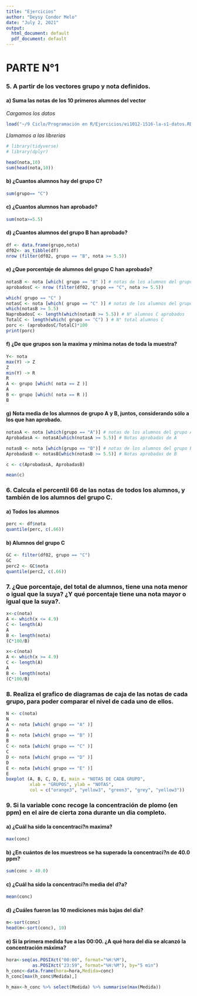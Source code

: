 ---
title: "Ejercicios"
author: "Deysy Condor Melo"
date: "July 2, 2021"
output:
  html_document: default
  pdf_document: default
---


# PARTE N°1

### 5. A partir de los vectores grupo y nota definidos.

#### a) Suma las notas de los 10 primeros alumnos del vector

*Cargamos los datos*

```{r}
load("~/9 Ciclo/Programación en R/Ejercicios/ei1012-1516-la-s1-datos.RData")
```

*Llamamos a las librerias*

```{r}
# library(tidyverse)
# library(dplyr)
```

```{r}
head(nota,10) 
sum(head(nota,10))
```

#### b) ¿Cuantos alumnos hay del grupo C?

```{r}
sum(grupo== "C")
```

#### c) ¿Cuantos alumnos han aprobado?

```{r}
sum(nota>=5.5)
```

#### d) ¿Cuantos alumnos del grupo B han aprobado?

```{r}
df <- data.frame(grupo,nota)
df02<- as_tibble(df)
nrow (filter(df02, grupo == "B", nota >= 5.5))
```

#### e) ¿Que porcentaje de alumnos del grupo C han aprobado?

```{r}

notasB <- nota [which( grupo == "B" )] # notas de los alumnos del grupo B
aprobadosC <- nrow (filter(df02, grupo == "C", nota >= 5.5))

which( grupo == "C" )
notasC <- nota [which( grupo == "C" )] # notas de los alumnos del grupo C
which(notasB >= 5.5)
NaprobadosC <- length(which(notasB >= 5.5)) # N° alumnos C aprobados
TotalC <- length(which( grupo == "C") ) # N° total alumnos C
porc <- (aprobadosC/TotalC)*100
print(porc)
```

#### f) ¿De que grupos son la maxima y minima notas de toda la muestra?

```{r}
Y<- nota
max(Y) -> Z
Z
min(Y) -> R
R
A <- grupo [which( nota == Z )]
A
B <- grupo [which( nota == R )]
B
```
 
#### g) Nota media de los alumnos de grupo A y B, juntos, considerando sólo a los que han aprobado.

```{r}
notasA <- nota [which(grupo == "A")] # notas de los alumnos del grupo A
AprobadasA <- notasA[which(notasA >= 5.5)] # Notas aprobadas de A

notasB <- nota [which(grupo == "B")] # notas de los alumnos del grupo B
AprobadasB <- notasB[which(notasB >= 5.5)] # Notas aprobadas de B

c <- c(AprobadasA, AprobadasB)

mean(c)
```

### 6. Calcula el percentil 66 de las notas de todos los alumnos, y también de los alumnos del grupo C.

#### a) Todos los alumnos

```{r}
perc <- df$nota 
quantile(perc, c(.66))
```

#### b) Alumnos del grupo C

```{r}
GC <- filter(df02, grupo == "C")
GC
perc2 <- GC$nota
quantile(perc2, c(.66))
```

### 7. ¿Que porcentaje, del total de alumnos, tiene una nota menor o igual que la suya? ¿Y qué porcentaje tiene una nota mayor o igual que la suya?.

```{r}
x<-c(nota)
A <- which(x <= 4.9)
C <- length(A)
A
B <- length(nota)
(C*100/B)

x<-c(nota)
A <- which(x >= 4.9)
C <- length(A)
A
B <- length(nota)
(C*100/B)
```

### 8. Realiza el grafico de diagramas de caja de las notas de cada grupo, para poder comparar el nivel de cada uno de ellos.

```{r}
N <- c(nota)
N
A <- nota [which( grupo == "A" )]
A
B <- nota [which( grupo == "B" )]
B
C <- nota [which( grupo == "C" )]
C
D <- nota [which( grupo == "D" )]
D
E <- nota [which( grupo == "E" )]
E
boxplot (A, B, C, D, E, main = "NOTAS DE CADA GRUPO",
         xlab = "GRUPOS", ylab = "NOTAS",
         col = c("orange3", "yellow3", "green3", "grey", "yellow3"))
```

### 9. Si la variable conc recoge la concentración de plomo (en ppm) en el aire de cierta zona durante un dia completo.

#### a)  ¿Cuál ha sido la concentraci?n maxima?

```{r}
max(conc)
```

#### b) ¿En cuántos de los muestreos se ha superado la concentraci?n de 40.0 ppm?

```{r}
sum(conc > 40.0)
```
 
#### c) ¿Cuál ha sido la concentraci?n media del d?a?

```{r}
mean(conc)
```

#### d) ¿Cuáles fueron las 10 mediciones más bajas del día?

```{r}
m<-sort(conc)
head(m<-sort(conc), 10)
```
 
#### e) Si la primera medida fue a las 00:00. ¿A qué hora del día se alcanzó la concentración máxima?

```{r}
hora<-seq(as.POSIXct("00:00", format="%H:%M"),
          as.POSIXct("23:59", format="%H:%M"), by="5 min")
h_conc<-data.frame(hora=hora,Medida=conc)
h_conc[max(h_conc$Medida),]

h_max<-h_conc %>% select(Medida) %>% summarise(max(Medida))
```


















